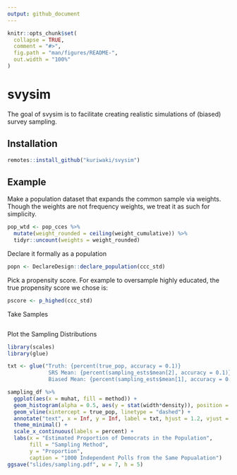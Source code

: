 ```yaml
---
output: github_document
---
```


<!-- README.md is generated from README.Rmd. Please edit that file -->

```r
knitr::opts_chunk$set(
  collapse = TRUE,
  comment = "#>",
  fig.path = "man/figures/README-",
  out.width = "100%"
)
```

# svysim


The goal of svysim is to facilitate creating realistic simulations of (biased) survey sampling.

## Installation


```r
remotes::install_github("kuriwaki/svysim")
```

## Example

Make a population dataset that expands the common sample via weights. Though the weights are not frequency weights, we treat it as such for simplicity.

```r
pop_wtd <- pop_cces %>% 
  mutate(weight_rounded = ceiling(weight_cumulative)) %>% 
  tidyr::uncount(weights = weight_rounded)
```
Declare it formally as a population

```r
popn <- DeclareDesign::declare_population(ccc_std)
```

Pick a propensity score. For example to oversample highly educated, the true propensity score we chose is:

```r
pscore <- p_highed(ccc_std)
```


Take Samples 

```r
```



Plot the Sampling Distributions


```r
library(scales)
library(glue)

txt <- glue("Truth: {percent(true_pop, accuracy = 0.1)}
             SRS Mean: {percent(sampling_ests$mean[2], accuracy = 0.1)}
             Biased Mean: {percent(sampling_ests$mean[1], accuracy = 0.1)}")

sampling_df %>%
  ggplot(aes(x = muhat, fill = method)) +
  geom_histogram(alpha = 0.5, aes(y = stat(width*density)), position = position_identity()) +
  geom_vline(xintercept = true_pop, linetype = "dashed") +
  annotate("text", x = Inf, y = Inf, label = txt, hjust = 1.2, vjust = 1.2) +
  theme_minimal() +
  scale_x_continuous(labels = percent) +
  labs(x = "Estimated Proportion of Democrats in the Population",
       fill = "Sampling Method",
       y = "Proportion",
       caption = "1000 Independent Polls from the Same Popualation")
ggsave("slides/sampling.pdf", w = 7, h = 5)
```

